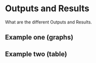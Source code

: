 # Outputs and Results 

What are the different Outputs and Results.


## Example one (graphs)


## Example two (table)
